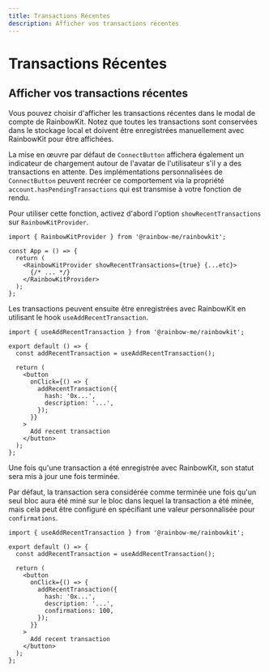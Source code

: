 ```yaml
---
title: Transactions Récentes
description: Afficher vos transactions récentes
---
```


# Transactions Récentes

## Afficher vos transactions récentes

Vous pouvez choisir d'afficher les transactions récentes dans le modal de compte de RainbowKit. Notez que toutes les transactions sont conservées dans le stockage local et doivent être enregistrées manuellement avec RainbowKit pour être affichées.

La mise en œuvre par défaut de `ConnectButton` affichera également un indicateur de chargement autour de l'avatar de l'utilisateur s'il y a des transactions en attente. Des implémentations personnalisées de `ConnectButton` peuvent recréer ce comportement via la propriété `account.hasPendingTransactions` qui est transmise à votre fonction de rendu.

Pour utiliser cette fonction, activez d'abord l'option `showRecentTransactions` sur `RainbowKitProvider`.

```tsx
import { RainbowKitProvider } from '@rainbow-me/rainbowkit';

const App = () => {
  return (
    <RainbowKitProvider showRecentTransactions={true} {...etc}>
      {/* ... */}
    </RainbowKitProvider>
  );
};
```

Les transactions peuvent ensuite être enregistrées avec RainbowKit en utilisant le hook `useAddRecentTransaction`.

```tsx
import { useAddRecentTransaction } from '@rainbow-me/rainbowkit';

export default () => {
  const addRecentTransaction = useAddRecentTransaction();

  return (
    <button
      onClick={() => {
        addRecentTransaction({
          hash: '0x...',
          description: '...',
        });
      }}
    >
      Add recent transaction
    </button>
  );
};
```

Une fois qu'une transaction a été enregistrée avec RainbowKit, son statut sera mis à jour une fois terminée.

Par défaut, la transaction sera considérée comme terminée une fois qu'un seul bloc aura été miné sur le bloc dans lequel la transaction a été minée, mais cela peut être configuré en spécifiant une valeur personnalisée pour `confirmations`.

```tsx
import { useAddRecentTransaction } from '@rainbow-me/rainbowkit';

export default () => {
  const addRecentTransaction = useAddRecentTransaction();

  return (
    <button
      onClick={() => {
        addRecentTransaction({
          hash: '0x...',
          description: '...',
          confirmations: 100,
        });
      }}
    >
      Add recent transaction
    </button>
  );
};
```
